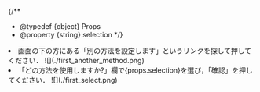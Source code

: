 {/**
  * @typedef {object} Props
  * @property {string} selection
  */}

<li>
  画面の下の方にある「別の方法を設定します」というリンクを探して押してください．
  ![](./first_another_method.png)
</li>
<li>
  「どの方法を使用しますか?」欄で{props.selection}を選び，「確認」を押してください．
  ![](./first_select.png)
</li>